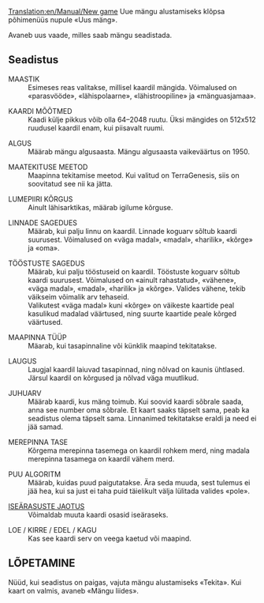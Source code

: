 [[Translation:en/Manual/New game]]
Uue mängu alustamiseks klõpsa põhimenüüs nupule «Uus mäng».

Avaneb uus vaade, milles saab mängu seadistada.

== Seadistus ==
; MAASTIK
: Esimeses reas valitakse, millisel kaardil mängida. Võimalused on «parasvööde», «lähispolaarne», «lähistroopiline» ja «mänguasjamaa».

; KAARDI MÕÕTMED
: Kaadi külje pikkus võib olla 64–2048 ruutu. Üksi mängides on 512x512 ruudusel kaardil enam, kui piisavalt ruumi.

; ALGUS
: Määrab mängu algusaasta. Mängu algusaasta vaikeväärtus on 1950.

; MAATEKITUSE MEETOD
: Maapinna tekitamise meetod. Kui valitud on TerraGenesis, siis on soovitatud see nii ka jätta.

; LUMEPIIRI KÕRGUS
: Ainult lähisarktikas, määrab igilume kõrguse.

; LINNADE SAGEDUES
: Määrab, kui palju linnu on kaardil. Linnade koguarv sõltub kaardi suurusest. Võimalused on «väga madal», «madal», «harilik», «kõrge» ja «oma».

; TÖÖSTUSTE SAGEDUS
: Määrab, kui palju tööstuseid on kaardil. Tööstuste koguarv sõltub kaardi suurusest. Võimalused on «ainult rahastatud», «vähene», «väga madal», «madal», «harilik» ja «kõrge». Valides vähene, tekib väikseim võimalik arv tehaseid.
: Valikutest «väga madal» kuni «kõrge» on väikeste kaartide peal kasulikud madalad väärtused, ning suurte kaartide peale kõrged väärtused.

; MAAPINNA TÜÜP
: Mäarab, kui tasapinnaline või künklik maapind tekitatakse.

; LAUGUS
: Laugjal kaardil laiuvad tasapinnad, ning nõlvad on kaunis ühtlased. Järsul kaardil on kõrgused ja nõlvad väga muutlikud.

; JUHUARV
: Määrab kaardi, kus mäng toimub. Kui soovid kaardi sõbrale saada, anna see number oma sõbrale. Et kaart saaks täpselt sama, peab ka seadistus olema täpselt sama. Linnanimed tekitatakse eraldi ja need ei jää samad.

; MEREPINNA TASE
: Kõrgema merepinna tasemega on kaardil rohkem merd, ning madala merepinna tasamega on kaardil vähem merd.

; PUU ALGORITM
: Määrab, kuidas puud paigutatakse. Ära seda muuda, sest tulemus ei jää hea, kui sa just ei taha puid täielikult välja lülitada valides «pole».

; [[et/Manual/Iseärasuste jaotus|ISEÄRASUSTE JAOTUS]]
: Võimaldab muuta kaardi osasid iseäraseks.

; LOE / KIRRE / EDEL / KAGU
: Kas see kaardi serv on veega kaetud või maapind.

== LÕPETAMINE ==
Nüüd, kui seadistus on paigas, vajuta mängu alustamiseks «Tekita». Kui kaart on valmis, avaneb «Mängu liides».
